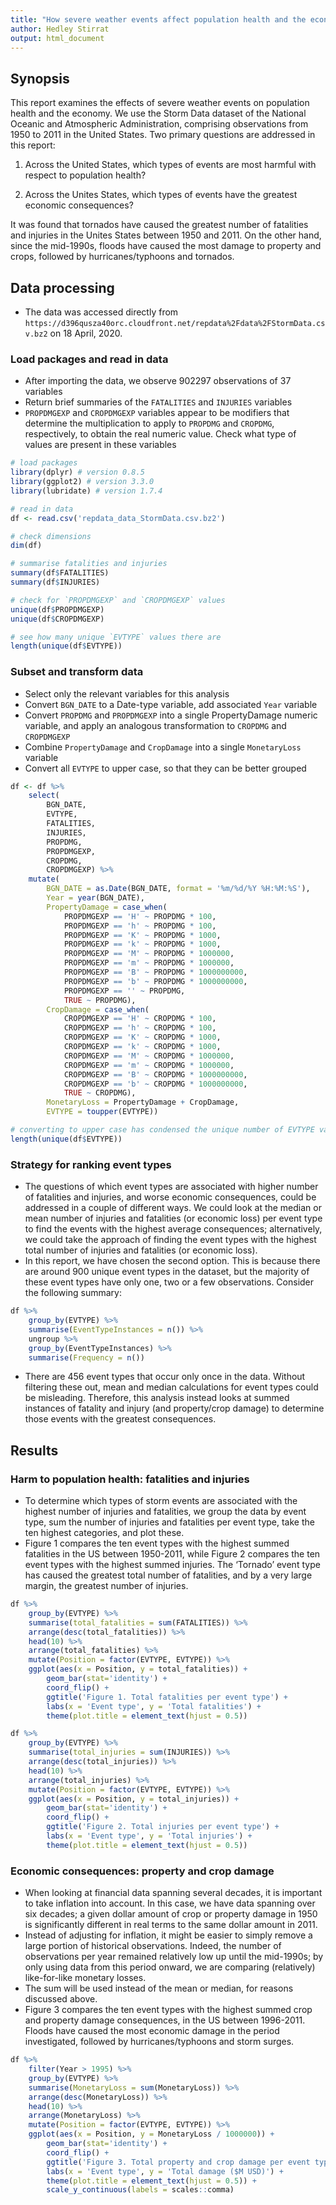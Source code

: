 ---
title: "How severe weather events affect population health and the economy"
author: Hedley Stirrat
output: html_document
---
## Synopsis
This report examines the effects of severe weather events on population health
and the economy. We use the Storm Data dataset of the National Oceanic and Atmospheric Administration, comprising
observations from 1950 to 2011 in the United States.
Two primary questions are addressed in this report:

1. Across the United States, which types of events are most harmful with respect
to population health?

2. Across the Unites States, which types of events have the greatest economic
consequences?

It was found that tornados have caused the greatest number of fatalities and
injuries in the Unites States between 1950 and 2011. On the other hand, since
the mid-1990s, floods have caused the most damage to property and crops,
followed by hurricanes/typhoons and tornados.

## Data processing
- The data was accessed directly from
`https://d396qusza40orc.cloudfront.net/repdata%2Fdata%2FStormData.csv.bz2`
on 18 April, 2020. 

### Load packages and read in data
- After importing the data, we observe 902297 observations of 37
variables
- Return brief summaries of the `FATALITIES` and `INJURIES` variables
- `PROPDMGEXP` and `CROPDMGEXP` variables appear to be modifiers that determine
the multiplication to apply to `PROPDMG` and `CROPDMG`, respectively, to obtain
the real numeric value. Check what type of values are present in these variables

```{r}
# load packages
library(dplyr) # version 0.8.5
library(ggplot2) # version 3.3.0
library(lubridate) # version 1.7.4

# read in data
df <- read.csv('repdata_data_StormData.csv.bz2')

# check dimensions
dim(df)

# summarise fatalities and injuries
summary(df$FATALITIES)
summary(df$INJURIES)

# check for `PROPDMGEXP` and `CROPDMGEXP` values
unique(df$PROPDMGEXP)
unique(df$CROPDMGEXP)

# see how many unique `EVTYPE` values there are
length(unique(df$EVTYPE))
```

### Subset and transform data
- Select only the relevant variables for this analysis
- Convert `BGN_DATE` to a Date-type variable, add associated `Year` variable
- Convert `PROPDMG` and `PROPDMGEXP` into a single PropertyDamage
numeric variable, and apply an analogous transformation to `CROPDMG` and
`CROPDMGEXP`
- Combine `PropertyDamage` and `CropDamage` into a single `MonetaryLoss` variable
- Convert all `EVTYPE` to upper case, so that they can be better grouped

```{r}
df <- df %>%
    select(
        BGN_DATE,
        EVTYPE,
        FATALITIES,
        INJURIES,
        PROPDMG,
        PROPDMGEXP,
        CROPDMG,
        CROPDMGEXP) %>%
    mutate(
        BGN_DATE = as.Date(BGN_DATE, format = '%m/%d/%Y %H:%M:%S'),
        Year = year(BGN_DATE),
        PropertyDamage = case_when(
            PROPDMGEXP == 'H' ~ PROPDMG * 100,
            PROPDMGEXP == 'h' ~ PROPDMG * 100,
            PROPDMGEXP == 'K' ~ PROPDMG * 1000,
            PROPDMGEXP == 'k' ~ PROPDMG * 1000,
            PROPDMGEXP == 'M' ~ PROPDMG * 1000000,
            PROPDMGEXP == 'm' ~ PROPDMG * 1000000,
            PROPDMGEXP == 'B' ~ PROPDMG * 1000000000,
            PROPDMGEXP == 'b' ~ PROPDMG * 1000000000,
            PROPDMGEXP == '' ~ PROPDMG,
            TRUE ~ PROPDMG),
        CropDamage = case_when(
            CROPDMGEXP == 'H' ~ CROPDMG * 100,
            CROPDMGEXP == 'h' ~ CROPDMG * 100,
            CROPDMGEXP == 'K' ~ CROPDMG * 1000,
            CROPDMGEXP == 'k' ~ CROPDMG * 1000,
            CROPDMGEXP == 'M' ~ CROPDMG * 1000000,
            CROPDMGEXP == 'm' ~ CROPDMG * 1000000,
            CROPDMGEXP == 'B' ~ CROPDMG * 1000000000,
            CROPDMGEXP == 'b' ~ CROPDMG * 1000000000,
            TRUE ~ CROPDMG),
        MonetaryLoss = PropertyDamage + CropDamage,
        EVTYPE = toupper(EVTYPE))

# converting to upper case has condensed the unique number of EVTYPE values
length(unique(df$EVTYPE))
```

### Strategy for ranking event types
- The questions of which event types are associated with higher number of
fatalities and injuries, and worse economic consequences, could be addressed in
a couple of different ways. We could look at the
median or mean number of injuries and fatalities (or economic loss) per
event type to find the events with the highest average consequences;
alternatively, we could take the approach of finding the event types with the
highest total number of injuries and fatalities (or economic loss).
- In this
report, we have chosen the second option. This is because there are around 900
unique event types in the dataset, but the majority of these event types have
only one, two or a few observations. Consider the following summary:

```{r}
df %>%
    group_by(EVTYPE) %>%
    summarise(EventTypeInstances = n()) %>%
    ungroup %>%
    group_by(EventTypeInstances) %>%
    summarise(Frequency = n())
```

- There are 456 event types that occur only once in the data. Without filtering
these out, mean and median calculations for event types could be misleading.
Therefore, this analysis instead looks at summed instances of fatality and
injury (and property/crop damage) to determine those events with the greatest consequences.


## Results

### Harm to population health: fatalities and injuries
- To determine which types of storm events are associated with the highest
number of injuries and fatalities, we group the data by event type, sum the
number of injuries and fatalities per event type, take the ten highest
categories, and plot these.
- Figure 1 compares the ten event types with the highest summed fatalities in the US between 1950-2011, while Figure 2 compares the ten event types with the highest summed injuries. The 'Tornado' event type has caused the greatest total number of fatalities,
and by a very large margin, the greatest number of injuries.

```{r}
df %>%
    group_by(EVTYPE) %>%
    summarise(total_fatalities = sum(FATALITIES)) %>%
    arrange(desc(total_fatalities)) %>%
    head(10) %>%
    arrange(total_fatalities) %>%
    mutate(Position = factor(EVTYPE, EVTYPE)) %>%
    ggplot(aes(x = Position, y = total_fatalities)) +
        geom_bar(stat='identity') +
        coord_flip() +
        ggtitle('Figure 1. Total fatalities per event type') +
        labs(x = 'Event type', y = 'Total fatalities') + 
        theme(plot.title = element_text(hjust = 0.5))

df %>%
    group_by(EVTYPE) %>%
    summarise(total_injuries = sum(INJURIES)) %>%
    arrange(desc(total_injuries)) %>%
    head(10) %>%
    arrange(total_injuries) %>%
    mutate(Position = factor(EVTYPE, EVTYPE)) %>%
    ggplot(aes(x = Position, y = total_injuries)) +
        geom_bar(stat='identity') +
        coord_flip() +
        ggtitle('Figure 2. Total injuries per event type') +
        labs(x = 'Event type', y = 'Total injuries') + 
        theme(plot.title = element_text(hjust = 0.5))
```

### Economic consequences: property and crop damage
- When looking at financial data spanning several decades, it is important to
take inflation into account. In this case, we have data spanning over six
decades; a given dollar amount of crop or property damage in 1950 is
significantly different in real terms to the same dollar amount in 2011. 
- Instead of adjusting for inflation, it might be easier to simply remove a
large portion of historical observations. Indeed, the number of observations per
year remained relatively low up until the mid-1990s; by only using data from
this period onward, we are comparing (relatively) like-for-like monetary losses.
- The sum will be used instead of the mean or median, for reasons discussed
above.
- Figure 3 compares the ten event types with the highest summed crop and property damage consequences, in the US between 1996-2011. Floods have caused the most economic damage in the period investigated,
followed by hurricanes/typhoons and storm surges.

```{r}
df %>% 
    filter(Year > 1995) %>% 
    group_by(EVTYPE) %>%
    summarise(MonetaryLoss = sum(MonetaryLoss)) %>%
    arrange(desc(MonetaryLoss)) %>%
    head(10) %>%
    arrange(MonetaryLoss) %>%
    mutate(Position = factor(EVTYPE, EVTYPE)) %>%
    ggplot(aes(x = Position, y = MonetaryLoss / 1000000)) +
        geom_bar(stat='identity') +
        coord_flip() +
        ggtitle('Figure 3. Total property and crop damage per event type') +
        labs(x = 'Event type', y = 'Total damage ($M USD)') + 
        theme(plot.title = element_text(hjust = 0.5)) +
        scale_y_continuous(labels = scales::comma)
```

